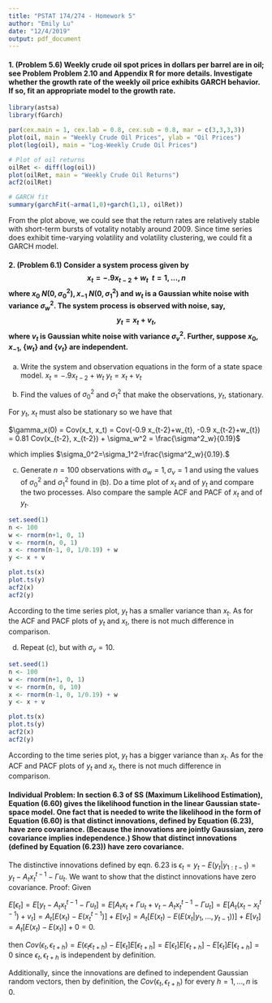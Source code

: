 ```yaml
---
title: "PSTAT 174/274 - Homework 5"
author: "Emily Lu"
date: "12/4/2019"
output: pdf_document
---
```


#### 1. (Problem 5.6) Weekly crude oil spot prices in dollars per barrel are in oil; see Problem Problem 2.10 and Appendix R for more details. Investigate whether the growth rate of the weekly oil price exhibits GARCH behavior. If so, fit an appropriate model to the growth rate.

```r
library(astsa)
library(fGarch)

par(cex.main = 1, cex.lab = 0.8, cex.sub = 0.8, mar = c(3,3,3,3))
plot(oil, main = "Weekly Crude Oil Prices", ylab = "Oil Prices")
plot(log(oil), main = "Log-Weekly Crude Oil Prices")

# Plot of oil returns
oilRet <- diff(log(oil))
plot(oilRet, main = "Weekly Crude Oil Returns")
acf2(oilRet)

# GARCH fit
summary(garchFit(~arma(1,0)+garch(1,1), oilRet))
```
From the plot above, we could see that the return rates are relatively stable with short-term bursts of votality notably around 2009. Since time series does exhibit time-varying volatility and volatility clustering, we could fit a GARCH model. 

#### 2. (Problem 6.1) Consider a system process given by $$x_t = -.9x_{t-2} + w_t \;\; t = 1,...,n$$ where $x_0~N(0,\sigma_0^2), x_{-1}~N(0,\sigma_1^2)$ and $w_t$ is a Gaussian white noise with variance $\sigma_w^2$. The system process is observed with noise, say, $$y_t = x_t + v_t,$$ where $v_t$ is Gaussian white noise with variance $\sigma_v^2.$ Further, suppose $x_0, x_{-1},$ {$w_t$} and {$v_t$} are independent. 

  (a) Write the system and observation equations in the form of a state space model.
 $x_t = -.9x_{t-2} + w_t$ 
 $y_t = x_t + v_t$ 
  
  (b) Find the values of $\sigma_0^2$ and $\sigma_1^2$ that make the observations, $y_t$, stationary. 
  
For $y_t$, $x_t$ must also be stationary so we have that 

$\gamma_x(0) = Cov(x_t, x_t) = Cov(-0.9 x_{t-2}+w_{t}, -0.9 x_{t-2}+w_{t}) = 0.81 Cov(x_{t-2}, x_{t-2}) + \sigma_w^2 = \frac{\sigma^2_w}{0.19}$

which implies $\sigma_0^2=\sigma_1^2=\frac{\sigma^2_w}{0.19}.$
  
  (c) Generate $n=100$ observations with $\sigma_w = 1, \sigma_v = 1$ and using the values of $\sigma_0^2$ and $\sigma_1^2$ found in (b). Do a time plot of $x_t$ and of $y_t$ and compare the two processes. Also compare the sample ACF and PACF of $x_t$ and of $y_t$. 
  
```r
set.seed(1)
n <- 100
w <- rnorm(n+1, 0, 1)
v <- rnorm(n, 0, 1)
x <- rnorm(n-1, 0, 1/0.19) + w
y <- x + v

plot.ts(x)
plot.ts(y)
acf2(x)
acf2(y)
```
According to the time series plot, $y_t$ has a smaller variance than $x_t$. As for the ACF and PACF plots of $y_t$ and $x_t$, there is not much difference in comparison.

  (d) Repeat (c), but with $\sigma_v = 10$. 

```r
set.seed(1)
n <- 100
w <- rnorm(n+1, 0, 1)
v <- rnorm(n, 0, 10)
x <- rnorm(n-1, 0, 1/0.19) + w
y <- x + v

plot.ts(x)
plot.ts(y)
acf2(x)
acf2(y)
```  
According to the time series plot, $y_t$ has a bigger variance than $x_t$. As for the ACF and PACF plots of $y_t$ and $x_t$, there is not much difference in comparison.  

#### Individual Problem: In section 6.3 of SS (Maximum Likelihood Estimation), Equation (6.60) gives the likelihood function in the linear Gaussian state-space model. One fact that is needed to write the likelihood in the form of Equation (6.60) is that distinct innovations, defined by Equation (6.23), have zero covariance. (Because the innovations are jointly Gaussian, zero covariance implies independence.) Show that distinct innovations (defined by Equation (6.23)) have zero covariance.

The distinctive innovations defined by eqn. 6.23 is 
$\epsilon_t = y_t - E(y_t|y_{1:t-1}) = y_t - A_tx_t^{t-1}- \Gamma u_t$. We want to show that the distinct innovations have zero covariance. Proof:
Given 

$E[\epsilon_t] = E[y_t - A_tx_t^{t-1}- \Gamma u_t] = E[A_tx_t + \Gamma u_t + v_t - A_t x_t^{t-1} - \Gamma u_t] = E[A_t(x_t - x_t^{t-1}) + v_t] = A_t[E(x_t) - E(x_t^{t-1})] + E[v_t] = A_t[E(x_t) - E(E(x_t|y_1,...,y_{t-1}))] + E[v_t] = A_t[E(x_t) - E(x_t)] + 0 = 0.$

then $Cov(\epsilon_t, \epsilon_{t+h}) = E(\epsilon_t\epsilon_{t+h}) - E[\epsilon_{t}]E[\epsilon_{t+h}] = E[\epsilon_{t}]E[\epsilon_{t+h}] - E[\epsilon_{t}]E[\epsilon_{t+h}] = 0$ since $\epsilon_{t}, \epsilon_{t+h}$ is independent by definition. 

Additionally, since the innovations are defined to independent Gaussian random vectors, then by definition, the $Cov(\epsilon_t, \epsilon_{t+h})$ for every $h=1,..., n$ is 0. 